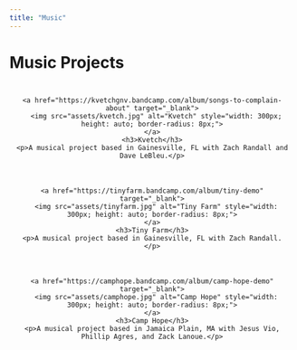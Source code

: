 ```yaml
---
title: "Music"
---
```


# Music Projects

<div style="display: flex; justify-content: space-around; flex-wrap: wrap;">
  <div style="margin: 10px; text-align: center;">
    <a href="https://kvetchgnv.bandcamp.com/album/songs-to-complain-about" target="_blank">
      <img src="assets/kvetch.jpg" alt="Kvetch" style="width: 300px; height: auto; border-radius: 8px;">
    </a>
    <h3>Kvetch</h3>
    <p>A musical project based in Gainesville, FL with Zach Randall and Dave LeBleu.</p>
  </div>
  <div style="margin: 10px; text-align: center;">
    <a href="https://tinyfarm.bandcamp.com/album/tiny-demo" target="_blank">
      <img src="assets/tinyfarm.jpg" alt="Tiny Farm" style="width: 300px; height: auto; border-radius: 8px;">
    </a>
    <h3>Tiny Farm</h3>
    <p>A musical project based in Gainesville, FL with Zach Randall.</p>
  </div>
  <div style="margin: 10px; text-align: center;">
    <a href="https://camphope.bandcamp.com/album/camp-hope-demo" target="_blank">
      <img src="assets/camphope.jpg" alt="Camp Hope" style="width: 300px; height: auto; border-radius: 8px;">
    </a>
    <h3>Camp Hope</h3>
    <p>A musical project based in Jamaica Plain, MA with Jesus Vio, Phillip Agres, and Zack Lanoue.</p>
  </div>
</div>
